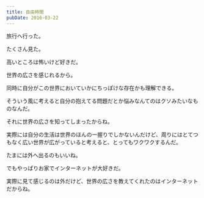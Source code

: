 ```yaml
---
title: 自由時間
pubDate: 2016-03-22
---
```


旅行へ行った。

たくさん見た。

高いところは怖いけど好きだ。

世界の広さを感じれるから。

同時に自分がこの世界においていかにちっぽけな存在かも理解できる。

そういう風に考えると自分の抱えてる問題だとか悩みなんてのはクソみたいなものなんだ。

それに世界の広さを知ってしまったからね。

実際には自分の生活は世界のほんの一握りでしかないんだけど、周りにはとてつもなく広い世界が広がっていると考えると、とってもワクワクするんだ。

たまには外へ出るのもいいね。

でもやっぱりお家でインターネットが大好きだ。

実際に見て感じるのは外だけど、世界の広さを教えてくれたのはインターネットだからね。